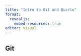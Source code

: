 ```yaml
---
title: "Intro to Git and Quarto"
format: 
  revealjs:
    embed-resources: true
editor: visual
---
```


## Git
